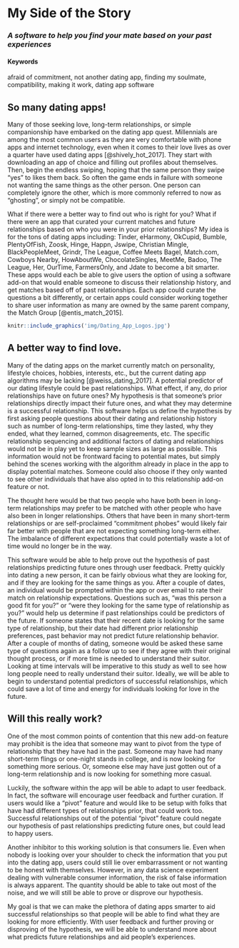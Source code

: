 # My Side of the Story {#MatchMade}
### _A software to help you find your mate based on your past experiences_ 


#### Keywords {-}

afraid of commitment, not another dating app, finding my soulmate, compatibility, making it work, dating app software

## So many dating apps!

Many of those seeking love, long-term relationships, or simple companionship have embarked on the dating app quest. Millennials are among the most common users as they are very comfortable with phone apps and internet technology, even when it comes to their love lives as over a quarter have used dating apps [@shively_hot_2017]. They start with downloading an app of choice and filling out profiles about themselves. Then, begin the endless swiping, hoping that the same person they swipe "yes" to likes them back. So often the game ends in failure with someone not wanting the same things as the other person. One person can completely ignore the other, which is more commonly referred to now as "ghosting", or simply not be compatible. 

What if there were a better way to find out who is right for you? What if there were an app that curated your current matches and future relationships based on who you were in your prior relationships? My idea is for the tons of dating apps including: Tinder, eHarmony, OkCupid, Bumble, PlentyOfFish, Zoosk, Hinge, Happn, Jswipe, Christian Mingle, BlackPeopleMeet, Grindr, The League, Coffee Meets Bagel, Match.com, Cowboys Nearby, HowAboutWe, ChocolateSingles, MeetMe, Badoo, The League, Her, OurTime, FarmersOnly, and Jdate to become a bit smarter. These apps would each be able to give users the option of using a software add-on that would enable someone to discuss their relationship history, and get matches based off of past relationships. Each app could curate the questions a bit differently, or certain apps could consider working together to share user information as many are owned by the same parent company, the Match Group [@entis_match_2015].

```r
knitr::include_graphics('img/Dating_App_Logos.jpg')
```

## A better way to find love.

Many of the dating apps on the market currently match on personality, lifestyle choices, hobbies, interests, etc., but the current dating app algorithms may be lacking [@weiss_dating_2017]. A potential predictor of our dating lifestyle could be past relationships. What effect, if any, do prior relationships have on future ones? My hypothesis is that someone's prior relationships directly impact their future ones, and what they may determine is a successful relationship. This software helps us define the hypothesis by first asking people questions about their dating and relationship history such as number of long-term relationships, time they lasted, why they ended, what they learned, common disagreements, etc. The specific relationship sequencing and additional factors of dating and relationships would not be in play yet to keep sample sizes as large as possible. This information would not be frontward facing to potential mates, but simply behind the scenes working with the algorithm already in place in the app to display potential matches. Someone could also choose if they only wanted to see other individuals that have also opted in to this relationship add-on feature or not.

The thought here would be that two people who have both been in long-term relationships may prefer to be matched with other people who have also been in longer relationships. Others that have been in many short-term relationships or are self-proclaimed "commitment phobes" would likely fair far better with people that are not expecting something long-term either. The imbalance of different expectations that could potentially waste a lot of time would no longer be in the way. 

This software would be able to help prove out the hypothesis of past relationships predicting future ones through user feedback. Pretty quickly into dating a new person, it can be fairly obvious what they are looking for, and if they are looking for the same things as you. After a couple of dates, an individual would be prompted within the app or over email to rate their match on relationship expectations. Questions such as, "was this person a good fit for you?" or "were they looking for the same type of relationship as you?" would help us determine if past relationships could be predictors of the future. If someone states that their recent date is looking for the same type of relationship, but their date had different prior relationship preferences, past behavior may not predict future relationship behavior. After a couple of months of dating, someone would be asked these same type of questions again as a follow up to see if they agree with their original thought process, or if more time is needed to understand their suitor. Looking at time intervals will be imperative to this study as well to see how long people need to really understand their suitor. Ideally, we will be able to begin to understand potential predictors of successful relationships, which could save a lot of time and energy for individuals looking for love in the future.

## Will this really work?

One of the most common points of contention that this new add-on feature may prohibit is the idea that someone may want to pivot from the type of relationship that they have had in the past. Someone may have had many short-term flings or one-night stands in college, and is now looking for something more serious. Or, someone else may have just gotten out of a long-term relationship and is now looking for something more casual. 

Luckily, the software within the app will be able to adapt to user feedback. In fact, the software will encourage user feedback and further curation. If users would like a "pivot" feature and would like to be setup with folks that have had different types of relationships prior, that could work too. Successful relationships out of the potential "pivot" feature could negate our hypothesis of past relationships predicting future ones, but could lead to happy users.

Another inhibitor to this working solution is that consumers lie. Even when nobody is looking over your shoulder to check the information that you put into the dating app, users could still lie over embarrassment or not wanting to be honest with themselves. However, in any data science experiment dealing with vulnerable consumer information, the risk of false information is always apparent. The quantity should be able to take out most of the noise, and we will still be able to prove or disprove our hypothesis.

My goal is that we can make the plethora of dating apps smarter to aid successful relationships so that people will be able to find what they are looking for more efficiently. With user feedback and further proving or disproving of the hypothesis, we will be able to understand more about what predicts future relationships and aid people's experiences.
